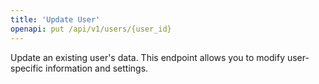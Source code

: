 ```yaml
---
title: 'Update User'
openapi: put /api/v1/users/{user_id}
---
```


Update an existing user's data. This endpoint allows you to modify user-specific information and settings.
